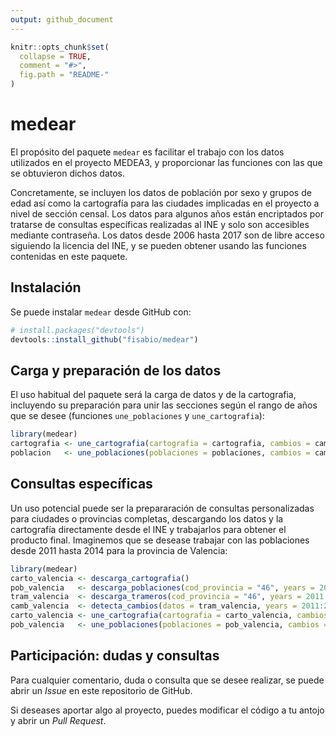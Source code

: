 ```yaml
---
output: github_document
---
```


```r
knitr::opts_chunk$set(
  collapse = TRUE,
  comment = "#>",
  fig.path = "README-"
)
```

# medear

El propósito del paquete `medear` es facilitar el trabajo con los datos utilizados en el proyecto MEDEA3, y  proporcionar las funciones con las que se obtuvieron dichos datos.

Concretamente, se incluyen los datos de población por sexo y grupos de edad así como la cartografía para las ciudades implicadas en el proyecto a nivel de sección censal. Los datos para algunos años están encriptados por tratarse de consultas específicas realizadas al INE y solo son accesibles mediante contraseña. Los datos desde 2006 hasta 2017 son de libre acceso siguiendo la licencia del INE, y se pueden obtener usando las funciones contenidas en este paquete.

## Instalación

Se puede instalar `medear` desde GitHub con:

```r
# install.packages("devtools")
devtools::install_github("fisabio/medear")
```

## Carga y preparación de los datos

El uso habitual del paquete será la carga de datos y de la cartografia, incluyendo su preparación para unir las secciones según el rango de años que se desee (funciones `une_poblaciones` y `une_cartografia`):

```r
library(medear)
cartografia <- une_cartografia(cartografia = cartografia, cambios = cambios, years = 2008:2016)
poblacion   <- une_poblaciones(poblaciones = poblaciones, cambios = cambios, years = 2008:2016)
```

## Consultas específicas

Un uso potencial puede ser la prepararación de consultas personalizadas para ciudades o provincias completas, descargando los datos y la cartografía directamente desde el INE y trabajarlos para obtener el producto final. Imaginemos que se desease trabajar con las poblaciones desde 2011 hasta 2014 para la provincia de Valencia:

```r
library(medear)
carto_valencia <- descarga_cartografia()
pob_valencia   <- descarga_poblaciones(cod_provincia = "46", years = 2011:2014, descarga = TRUE)
tram_valencia  <- descarga_trameros(cod_provincia = "46", years = 2011:2014, descarga = TRUE)
camb_valencia  <- detecta_cambios(datos = tram_valencia, years = 2011:2014)
carto_valencia <- une_cartografia(cartografia = carto_valencia, cambios = camb_valencia, years = 2008:2016)
pob_valencia   <- une_poblaciones(poblaciones = pob_valencia, cambios = camb_valencia, years = 2008:2016)
```

## Participación: dudas y consultas

Para cualquier comentario, duda o consulta que se desee realizar, se puede abrir un *Issue* en este repositorio de GitHub.

Si deseases aportar algo al proyecto, puedes modificar el código a tu antojo y abrir un *Pull Request*.
